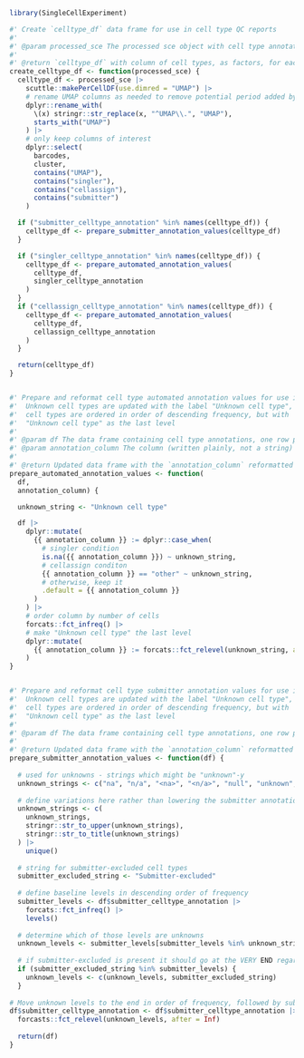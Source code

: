 <!-- This document contains function definitions that are used by both
`main_qc_report.rmd` and `celltypes_supplemental_report.rmd` to prepare
cell typing results for analysis/visualization -->


```r
library(SingleCellExperiment)

#' Create `celltype_df` data frame for use in cell type QC reports
#'
#' @param processed_sce The processed sce object with cell type annotations in colData
#'
#' @return `celltype_df` with column of cell types, as factors, for each annotation method
create_celltype_df <- function(processed_sce) {
  celltype_df <- processed_sce |>
    scuttle::makePerCellDF(use.dimred = "UMAP") |>
    # rename UMAP columns as needed to remove potential period added by `scuttle::makePerCellDF`
    dplyr::rename_with(
      \(x) stringr::str_replace(x, "^UMAP\\.", "UMAP"),
      starts_with("UMAP")
    ) |>
    # only keep columns of interest
    dplyr::select(
      barcodes,
      cluster,
      contains("UMAP"),
      contains("singler"),
      contains("cellassign"),
      contains("submitter")
    )

  if ("submitter_celltype_annotation" %in% names(celltype_df)) {
    celltype_df <- prepare_submitter_annotation_values(celltype_df)
  }

  if ("singler_celltype_annotation" %in% names(celltype_df)) {
    celltype_df <- prepare_automated_annotation_values(
      celltype_df,
      singler_celltype_annotation
    )
  }
  if ("cellassign_celltype_annotation" %in% names(celltype_df)) {
    celltype_df <- prepare_automated_annotation_values(
      celltype_df,
      cellassign_celltype_annotation
    )
  }

  return(celltype_df)
}


#' Prepare and reformat cell type automated annotation values for use in QC reports
#'  Unknown cell types are updated with the label "Unknown cell type", and
#'  cell types are ordered in order of descending frequency, but with
#'  "Unknown cell type" as the last level
#'
#' @param df The data frame containing cell type annotations, one row per cell
#' @param annotation_column The column (written plainly, not a string) containing annotations to reformat
#'
#' @return Updated data frame with the `annotation_column` reformatted
prepare_automated_annotation_values <- function(
  df,
  annotation_column) {

  unknown_string <- "Unknown cell type"

  df |>
    dplyr::mutate(
      {{ annotation_column }} := dplyr::case_when(
        # singler condition
        is.na({{ annotation_column }}) ~ unknown_string,
        # cellassign conditon
        {{ annotation_column }} == "other" ~ unknown_string,
        # otherwise, keep it
        .default = {{ annotation_column }}
      ) 
    ) |>
    # order column by number of cells
    forcats::fct_infreq() |>
    # make "Unknown cell type" the last level
    dplyr::mutate(
      {{ annotation_column }} := forcats::fct_relevel(unknown_string, after = Inf)
    )
}


#' Prepare and reformat cell type submitter annotation values for use in QC reports
#'  Unknown cell types are updated with the label "Unknown cell type", and
#'  cell types are ordered in order of descending frequency, but with
#'  "Unknown cell type" as the last level
#'
#' @param df The data frame containing cell type annotations, one row per cell
#'
#' @return Updated data frame with the `annotation_column` reformatted
prepare_submitter_annotation_values <- function(df) {
    
  # used for unknowns - strings which might be "unknown"-y
  unknown_strings <- c("na", "n/a", "<na>", "<n/a>", "null", "unknown", " ")
  
  # define variations here rather than lowering the submitter annotations themselves
  unknown_strings <- c(
    unknown_strings,
    stringr::str_to_upper(unknown_strings), 
    stringr::str_to_title(unknown_strings)
  ) |> 
    unique()
  
  # string for submitter-excluded cell types
  submitter_excluded_string <- "Submitter-excluded"
  
  # define baseline levels in descending order of frequency
  submitter_levels <- df$submitter_celltype_annotation |>
    forcats::fct_infreq() |>
    levels()
  
  # determine which of those levels are unknowns
  unknown_levels <- submitter_levels[submitter_levels %in% unknown_strings]
  
  # if submitter-excluded is present it should go at the VERY END regardless of count
  if (submitter_excluded_string %in% submitter_levels) {
    unknown_levels <- c(unknown_levels, submitter_excluded_string)
  }
  
# Move unknown levels to the end in order of frequency, followed by submitter-excluded
df$submitter_celltype_annotation <- df$submitter_celltype_annotation |>
  forcasts::fct_relevel(unknown_levels, after = Inf)
  
  return(df)  
}
```

